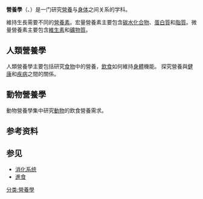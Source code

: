 {{没有来源|time=2020-10-08T12:48:20+00:00}}
'''營養學'''（{{lang-en|nutrition}}、{{lang|en|nutritional science}}）是一门研究[[營養|營養]]与[[身体|身体]]之间关系的学科。

維持生長需要不同的[[營養素|營養素]]。宏量營養素主要包含[[碳水化合物|碳水化合物]]、[[蛋白質|蛋白質]]和[[脂質|脂質]]。微量營養素主要包含[[維生素|維生素]]和[[礦物質|礦物質]]。

== 人類營養學 ==
{{main article|{{link-en|人类营养学|Human nutrition}}}}
人類營養學主要包括研究[[食物|食物]]中的營養，[[進食|飲食]]如何維持[[身體|身體]]機能。 探究營養與[[健康|健康]]和[[疾病|疾病]]之間的關係。

== 動物營養學 ==
動物營養學集中研究[[動物|動物]]的飲食營養需求。

== 参考资料 ==
{{reflist|30em}}

== 参见 ==
{{Commonscat|Nutrition}}
*[[消化系统|消化系统]]
*[[進食|進食]]

{{食品科學}}
{{Medicine-stub}}

[[分类:營養學|分类:營養學]]